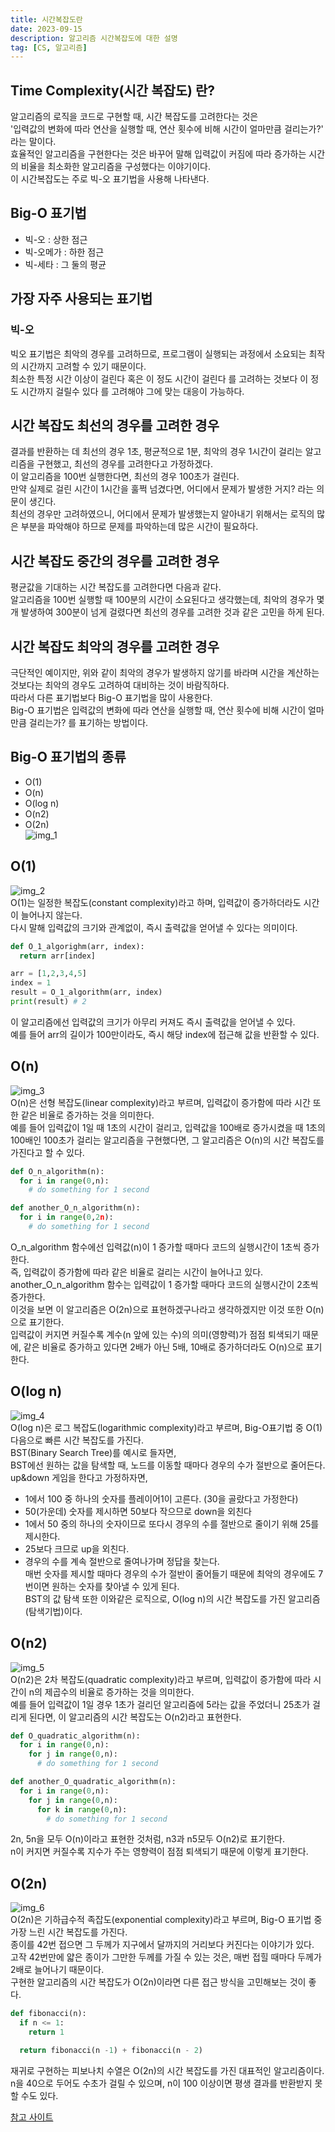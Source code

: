 ```yaml
---
title: 시간복잡도란
date: 2023-09-15
description: 알고리즘 시간복잡도에 대한 설명
tag: [CS, 알고리즘]
---  
```



## Time Complexity(시간 복잡도) 란?   
알고리즘의 로직을 코드로 구현할 때, 시간 복잡도를 고려한다는 것은  
'입력값의 변화에 따라 연산을 실행할 때, 연산 횟수에 비해 시간이 얼마만큼 걸리는가?' 라는 말이다.  
효율적인 알고리즘을 구현한다는 것은 바꾸어 말해 입력값이 커짐에 따라 증가하는 시간의 비율을 최소화한 알고리즘을 구성했다는 이야기이다.  
이 시간복잡도는 주로 빅-오 표기법을 사용해 나타낸다.  

## Big-O 표기법  
- 빅-오 : 상한 점근  
- 빅-오메가 : 하한 점근  
- 빅-세타 : 그 둘의 평균  

## 가장 자주 사용되는 표기법  
### 빅-오
빅오 표기법은 최악의 경우를 고려하므로, 프로그램이 실행되는 과정에서 소요되는 최작의 시간까지 고려할 수 있기 때문이다.  
최소한 특정 시간 이상이 걸린다 혹은 이 정도 시간이 걸린다 를 고려하는 것보다 이 정도 시간까지 걸릴수 있다 를 고려해야 그에 맞는 대응이 가능하다.  

## 시간 복잡도 최선의 경우를 고려한 경우  
결과를 반환하는 데 최선의 경우 1초, 평균적으로 1분, 최악의 경우 1시간이 걸리는 알고리즘을 구현했고, 최선의 경우를 고려한다고 가정하겠다.  
이 알고리즘을 100번 실행한다면, 최선의 경우 100초가 걸린다.  
만약 실제로 걸린 시간이 1시간을 훌쩍 넘겼다면, 어디에서 문제가 발생한 거지? 라는 의문이 생긴다.  
최선의 경우만 고려하였으니, 어디에서 문제가 발생했는지 알아내기 위해서는 로직의 많은 부분을 파악해야 하므로 문제를 파악하는데 많은 시간이 필요하다.  

## 시간 복잡도 중간의 경우를 고려한 경우  
평균값을 기대하는 시간 복잡도를 고려한다면 다음과 같다.  
알고리즘을 100번 실행할 때 100분의 시간이 소요된다고 생각했는데, 최악의 경우가 몇 개 발생하여 300분이 넘게 걸렸다면 최선의 경우를 고려한 것과 같은 고민을 하게 된다.  

## 시간 복잡도 최악의 경우를 고려한 경우  
극단적인 예이지만, 위와 같이 최악의 경우가 발생하지 않기를 바라며 시간을 계산하는 것보다는 최악의 경우도 고려하여 대비하는 것이 바람직하다.  
따라서 다른 표기법보다 Big-O 표기법을 많이 사용한다.  
Big-O 표기법은 입력값의 변화에 따라 연산을 실행할 때, 연산 횟수에 비해 시간이 얼마만큼 걸리는가? 를 표기하는 방법이다.  


## Big-O 표기법의 종류  
- O(1)  
- O(n)  
- O(log n)  
- O(n2)  
- O(2n)  
![img_1](https://i0.wp.com/hanamon.kr/wp-content/uploads/2021/07/Big-O-Complexity-Chart.png?resize=1080%2C723&ssl=1)  

## O(1)  
![img_2](https://i0.wp.com/hanamon.kr/wp-content/uploads/2021/07/O1.png?resize=1080%2C607&ssl=1)  
O(1)는 일정한 복잡도(constant complexity)라고 하며, 입력값이 증가하더라도 시간이 늘어나지 않는다.  
다시 말해 입력값의 크기와 관계없이, 즉시 출력값을 얻어낼 수 있다는 의미이다.  
```python
def O_1_algorighm(arr, index):
  return arr[index]

arr = [1,2,3,4,5]
index = 1
result = O_1_algorithm(arr, index)
print(result) # 2
```
이 알고리즘에선 입력값의 크기가 아무리 커져도 즉시 출력값을 얻어낼 수 있다.  
예를 들어 arr의 길이가 100만이라도, 즉시 해당 index에 접근해 값을 반환할 수 있다.  

## O(n)  
![img_3](https://i0.wp.com/hanamon.kr/wp-content/uploads/2021/07/On.png?resize=1080%2C607&ssl=1)  
O(n)은 선형 복잡도(linear complexity)라고 부르며, 입력값이 증가함에 따라 시간 또한 같은 비율로 증가하는 것을 의미한다.  
예를 들어 입력값이 1일 때 1초의 시간이 걸리고, 입력값을 100배로 증가시켰을 때 1초의 100배인 100초가 걸리는 알고리즘을 구현했다면, 그 알고리즘은 O(n)의 시간 복잡도를 가진다고 할 수 있다.  
```python 
def O_n_algorithm(n):
  for i in range(0,n):
    # do something for 1 second

def another_O_n_algorithm(n):
  for i in range(0,2n):
    # do something for 1 second

```
O_n_algorithm 함수에선 입력값(n)이 1 증가할 때마다 코드의 실행시간이 1초씩 증가한다.  
즉, 입력값이 증가함에 따라 같은 비율로 걸리는 시간이 늘어나고 있다.  
another_O_n_algorithm 함수는 입력값이 1 증가할 때마다 코드의 실행시간이 2초씩 증가한다.  
이것을 보면 이 알고리즘은 O(2n)으로 표현하겠구나라고 생각하겠지만 이것 또한 O(n)으로 표기한다.  
입력값이 커지면 커질수록 계수(n 앞에 있는 수)의 의미(영향력)가 점점 퇴색되기 때문에, 같은 비율로 증가하고 있다면 2배가 아닌 5배, 10배로 증가하더라도 O(n)으로 표기한다.  


## O(log n)  
![img_4](https://i0.wp.com/hanamon.kr/wp-content/uploads/2021/07/Olog-n.png?resize=1080%2C607&ssl=1)  
O(log n)은 로그 복잡도(logarithmic complexity)라고 부르며, Big-O표기법 중 O(1)다음으로 빠른 시간 복잡도를 가진다.  
BST(Binary Search Tree)를 예시로 들자면,  
BST에선 원하는 값을 탐색할 때, 노드를 이동할 때마다 경우의 수가 절반으로 줄어든다.  
up&down 게임을 한다고 가정하자면,  
  - 1에서 100 중 하나의 숫자를 플레이어1이 고른다. (30을 골랐다고 가정한다)  
  - 50(가운데) 숫자를 제시하면 50보다 작으므로 down을 외친다  
  - 1에서 50 중의 하나의 숫자이므로 또다시 경우의 수를 절반으로 줄이기 위해 25를 제시한다.  
  - 25보다 크므로 up을 외친다.  
  - 경우의 수를 계속 절반으로 줄여나가며 정답을 찾는다.  
매번 숫자를 제시할 때마다 경우의 수가 절반이 줄어들기 때문에 최악의 경우에도 7번이면 원하는 숫자를 찾아낼 수 있게 된다.  
BST의 값 탐색 또한 이와같은 로직으로, O(log n)의 시간 복잡도를 가진 알고리즘(탐색기법)이다.  

## O(n2)  
![img_5](https://i0.wp.com/hanamon.kr/wp-content/uploads/2021/07/On2.png?resize=1080%2C607&ssl=1)  
O(n2)은 2차 복잡도(quadratic complexity)라고 부르며, 입력값이 증가함에 따라 시간이 n의 제곱수의 비율로 증가하는 것을 의미한다.  
예를 들어 입력값이 1일 경우 1초가 걸리던 알고리즘에 5라는 값을 주었더니 25초가 걸리게 된다면, 이 알고리즘의 시간 복잡도는 O(n2)라고 표현한다.  
```python 
def O_quadratic_algorithm(n):
  for i in range(0,n):
    for j in range(0,n):
      # do something for 1 second

def another_O_quadratic_algorithm(n):
  for i in range(0,n):
    for j in range(0,n):
      for k in range(0,n):
        # do something for 1 second

```
2n, 5n을 모두 O(n)이라고 표현한 것처럼, n3과 n5모두 O(n2)로 표기한다.  
n이 커지면 커질수록 지수가 주는 영향력이 점점 퇴색되기 때문에 이렇게 표기한다.  

## O(2n)  
![img_6](https://i0.wp.com/hanamon.kr/wp-content/uploads/2021/07/O2n.png?resize=1080%2C607&ssl=1)  
O(2n)은 기하급수적 족잡도(exponential complexity)라고 부르며, Big-O 표기법 중 가장 느린 시간 복잡도를 가진다.  
종이를 42번 접으면 그 두께가 지구에서 달까지의 거리보다 커진다는 이야기가 있다.  
고작 42번만에 얇은 종이가 그만한 두께를 가질 수 있는 것은, 매번 접힐 때마다 두께가 2배로 늘어나기 때문이다.  
구현한 알고리즘의 시간 복잡도가 O(2n)이라면 다른 접근 방식을 고민해보는 것이 좋다.  
```python 
def fibonacci(n):
  if n <= 1:
    return 1

  return fibonacci(n -1) + fibonacci(n - 2)

```
재귀로 구현하는 피보나치 수열은 O(2n)의 시간 복잡도를 가진 대표적인 알고리즘이다.  
n을 40으로 두어도 수초가 걸릴 수 있으며, n이 100 이상이면 평생 결과를 반환받지 못할 수도 있다.  

[참고 사이트](https://hanamon.kr/%EC%95%8C%EA%B3%A0%EB%A6%AC%EC%A6%98-time-complexity-%EC%8B%9C%EA%B0%84-%EB%B3%B5%EC%9E%A1%EB%8F%84/)  


